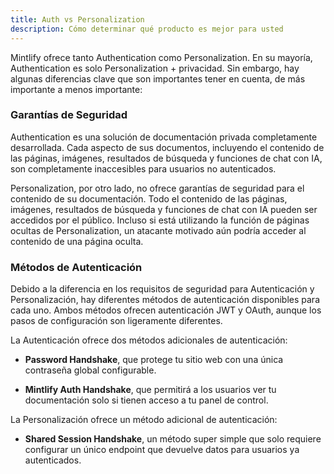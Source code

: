 ```yaml
---
title: Auth vs Personalization
description: Cómo determinar qué producto es mejor para usted
---
```


Mintlify ofrece tanto Authentication como Personalization. En su mayoría, Authentication es
solo Personalization + privacidad. Sin embargo, hay algunas diferencias clave que son importantes
tener en cuenta, de más importante a menos importante:

### Garantías de Seguridad

Authentication es una solución de documentación privada completamente desarrollada. Cada aspecto de sus documentos,
incluyendo el contenido de las páginas, imágenes, resultados de búsqueda y funciones de chat con IA, son completamente
inaccesibles para usuarios no autenticados.

Personalization, por otro lado, no ofrece garantías de seguridad para el contenido de su documentación.
Todo el contenido de las páginas, imágenes, resultados de búsqueda y funciones de chat con IA pueden ser
accedidos por el público. Incluso si está utilizando la función de páginas ocultas de Personalization,
un atacante motivado aún podría acceder al contenido de una página oculta.

### Métodos de Autenticación

Debido a la diferencia en los requisitos de seguridad para Autenticación y Personalización, hay diferentes métodos de autenticación disponibles para cada uno. Ambos métodos ofrecen autenticación JWT y OAuth, aunque los pasos de configuración son ligeramente diferentes.

La Autenticación ofrece dos métodos adicionales de autenticación:

* **Password Handshake**, que protege tu sitio web con una única contraseña global configurable.

* **Mintlify Auth Handshake**, que permitirá a los usuarios ver tu documentación solo si tienen acceso a tu panel de control.

La Personalización ofrece un método adicional de autenticación:

* **Shared Session Handshake**, un método super simple que solo requiere configurar un único endpoint que devuelve datos para usuarios ya autenticados.
